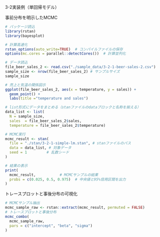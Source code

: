 3-2実装例（単回帰モデル）

事前分布を明示したMCMC
```r
# パッケージ読込
library(rstan)
library(bayesplot)

# 計算高速化
rstan_options(auto_write=TRUE)  # コンパイルファイルの保存
options(mc.cores = parallel::detectCores())  # 計算並列化

# データ読込
file_beer_sales_2 <- read.csv("./sample_data/3-2-1-beer-sales-2.csv")
sample_size <- nrow(file_beer_sales_2) # サンプルサイズ
sample_size

# 売上と気温の関係図示
ggplot(file_beer_sales_2, aes(x = temperature, y = sales)) +
  geom_point() +
  labs(title ="temperature and sales")

# list形式にデータをまとめる（stanファイルのdataブロックと名称を揃える）
data_list <- list(
  N = sample_size,
  sales  = file_beer_sales_2$sales,
  temperature = file_beer_sales_2$temperature)

# MCMC実行
mcmc_result <- stan(
  file = "./stan/3-2-1-simple-lm.stan", # stanファイルのパス
  data = data_list, # 対象データ
  seed = 1         # 乱数シード
)

# 結果の表示
print(
  mcmc_result,           # MCMCサンプルの結果
  probs = c(0.025, 0.5, 0.975)  # 中央値と95%信用区間を出力
)
```
トレースプロットと事後分布の可視化
```r
# MCMCサンプル抽出
mcmc_sample_raw <- rstan::extract(mcmc_result, permuted = FALSE)
# トレースプロットと事後分布
mcmc_combo(
  mcmc_sample_raw,
  pars = c("intercept", "beta", "sigma")
)
```

